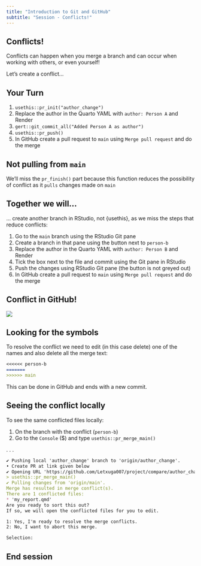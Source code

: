 ```yaml
---
title: "Introduction to Git and GitHub"
subtitle: "Session - Conflicts!"
---
```


## Conflicts!

Conflicts can happen when you merge a branch and can occur when working with others, or even yourself!

Let's create a conflict...

## Your Turn

1.  `usethis::pr_init("author_change")`
2.  Replace the author in the Quarto YAML with `author: Person A` and Render
3.  `gert::git_commit_all("Added Person A as author")`
4.  `usethis::pr_push()`
5.  In GitHub create a pull request to `main` using `Merge pull request` and do the merge

::: {.callout-warning collapse="false" appearance="default" icon="true"}
## Not pulling from `main`

We'll miss the `pr_finish()` part because this function reduces the possibility of conflict as it `pulls` changes made on `main`
:::

## Together we will...

... create another branch in RStudio, not {usethis}, as we miss the steps that reduce conflicts:

1.  Go to the `main` branch using the RStudio Git pane
2.  Create a branch in that pane using the button next to `person-b`
3.  Replace the author in the Quarto YAML with `author: Person B` and Render
4.  Tick the box next to the file and commit using the Git pane in RStudio
5.  Push the changes using RStudio Git pane (the button is not greyed out)
6.  In GitHub create a pull request to `main` using `Merge pull request` and do the merge

## Conflict in GitHub!

![](img/github_conflict.PNG){fig-alt="Screenshot of GitHub merge conflict with the Resolve Conflict grey section of the Pull Request"}

## Looking for the symbols

To resolve the conflict we need to edit (in this case delete) one of the names and also delete all the merge text:

``` markdown
<<<<<< person-b
=======
>>>>>> main
```
This can be done in GitHub and ends with a new commit. 

## Seeing the conflict locally

To see the same conflicted files locally:

1. On the branch with the conflict (`person-b`)
1. Go to the `Console` ($) and type `usethis::pr_merge_main()`

. . .

```markdown
✔ Pushing local 'author_change' branch to 'origin/author_change'.
• Create PR at link given below
✔ Opening URL 'https://github.com/Letxuga007/project/compare/author_change'
> usethis::pr_merge_main()
✔ Pulling changes from 'origin/main'.
Merge has resulted in merge conflict(s).
There are 1 conflicted files:
* 'my_report.qmd'
Are you ready to sort this out?
If so, we will open the conflicted files for you to edit.

1: Yes, I'm ready to resolve the merge conflicts.
2: No, I want to abort this merge.

Selection: 
```

## End session
